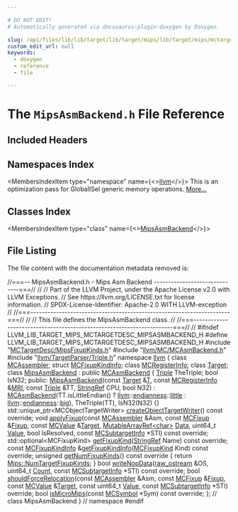 ```yaml
---

# DO NOT EDIT!
# Automatically generated via docusaurus-plugin-doxygen by Doxygen.

slug: /api/files/lib/lib/target/lib/target/mips/lib/target/mips/mctargetdesc/mipsasmbackend-h
custom_edit_url: null
keywords:
  - doxygen
  - reference
  - file

---
```





# The `MipsAsmBackend.h` File Reference

<DoxygenPage pluginConfig={pluginConfig}>



## Included Headers

<IncludesList>
<IncludesListItem
  filePath="MCTargetDesc/MipsFixupKinds.h"
  permalink="/docs/api/files/lib/lib/target/lib/target/mips/lib/target/mips/mctargetdesc/mipsfixupkinds-h"
  isLocal="true" />
<IncludesListItem
  filePath="llvm/MC/MCAsmBackend.h"
  permalink="/docs/api/files/include/include/llvm/include/llvm/mc/mcasmbackend-h"
  isLocal="true" />
<IncludesListItem
  filePath="llvm/TargetParser/Triple.h"
  permalink="/docs/api/files/include/include/llvm/include/llvm/targetparser/triple-h"
  isLocal="true" />
</IncludesList>

## Namespaces Index

<MembersIndex>

<MembersIndexItem
  type="namespace"
  name={<><a href="/docs/api/namespaces/llvm">llvm</a></>}>
This is an optimization pass for GlobalISel generic memory operations. <a href="/docs/api/namespaces/llvm/#details">More...</a>
</MembersIndexItem>

</MembersIndex>

## Classes Index

<MembersIndex>

<MembersIndexItem
  type="class"
  name={<><a href="/docs/api/classes/llvm/mipsasmbackend">MipsAsmBackend</a></>}>
</MembersIndexItem>

</MembersIndex>


## File Listing

The file content with the documentation metadata removed is:

<ProgramListing>

<Link id="l00001" /><CodeLine lineNumber="1"><span class="doxyHighlightComment">//===-- MipsAsmBackend.h - Mips Asm Backend  ------------------------------===//</span></CodeLine>
<Link id="l00002" /><CodeLine lineNumber="2"><span class="doxyHighlightComment">//</span></CodeLine>
<Link id="l00003" /><CodeLine lineNumber="3"><span class="doxyHighlightComment">// Part of the LLVM Project, under the Apache License v2.0 with LLVM Exceptions.</span></CodeLine>
<Link id="l00004" /><CodeLine lineNumber="4"><span class="doxyHighlightComment">// See https://llvm.org/LICENSE.txt for license information.</span></CodeLine>
<Link id="l00005" /><CodeLine lineNumber="5"><span class="doxyHighlightComment">// SPDX-License-Identifier: Apache-2.0 WITH LLVM-exception</span></CodeLine>
<Link id="l00006" /><CodeLine lineNumber="6"><span class="doxyHighlightComment">//</span></CodeLine>
<Link id="l00007" /><CodeLine lineNumber="7"><span class="doxyHighlightComment">//===----------------------------------------------------------------------===//</span></CodeLine>
<Link id="l00008" /><CodeLine lineNumber="8"><span class="doxyHighlightComment">//</span></CodeLine>
<Link id="l00009" /><CodeLine lineNumber="9"><span class="doxyHighlightComment">// This file defines the MipsAsmBackend class.</span></CodeLine>
<Link id="l00010" /><CodeLine lineNumber="10"><span class="doxyHighlightComment">//</span></CodeLine>
<Link id="l00011" /><CodeLine lineNumber="11"><span class="doxyHighlightComment">//===----------------------------------------------------------------------===//</span></CodeLine>
<Link id="l00012" /><CodeLine lineNumber="12"><span class="doxyHighlightComment">//</span></CodeLine>
<Link id="l00013" /><CodeLine lineNumber="13"></CodeLine>
<Link id="l00014" /><CodeLine lineNumber="14"><span class="doxyHighlightPreprocessor">#ifndef LLVM&#95;LIB&#95;TARGET&#95;MIPS&#95;MCTARGETDESC&#95;MIPSASMBACKEND&#95;H</span></CodeLine>
<Link id="l00015" /><CodeLine lineNumber="15"><span class="doxyHighlightPreprocessor">#define LLVM&#95;LIB&#95;TARGET&#95;MIPS&#95;MCTARGETDESC&#95;MIPSASMBACKEND&#95;H</span></CodeLine>
<Link id="l00016" /><CodeLine lineNumber="16"></CodeLine>
<Link id="l00017" /><CodeLine lineNumber="17"><span class="doxyHighlightPreprocessor">#include &quot;<a href="/docs/api/files/lib/lib/target/lib/target/mips/lib/target/mips/mctargetdesc/mipsfixupkinds-h">MCTargetDesc/MipsFixupKinds.h</a>&quot;</span></CodeLine>
<Link id="l00018" /><CodeLine lineNumber="18"><span class="doxyHighlightPreprocessor">#include &quot;<a href="/docs/api/files/include/include/llvm/include/llvm/mc/mcasmbackend-h">llvm/MC/MCAsmBackend.h</a>&quot;</span></CodeLine>
<Link id="l00019" /><CodeLine lineNumber="19"><span class="doxyHighlightPreprocessor">#include &quot;<a href="/docs/api/files/include/include/llvm/include/llvm/targetparser/triple-h">llvm/TargetParser/Triple.h</a>&quot;</span></CodeLine>
<Link id="l00020" /><CodeLine lineNumber="20"></CodeLine>
<Link id="l00021" /><CodeLine lineNumber="21"><span class="doxyHighlightKeyword">namespace </span><span class="doxyHighlight"><a href="/docs/api/namespaces/llvm">llvm</a> &#123;</span></CodeLine>
<Link id="l00022" /><CodeLine lineNumber="22"></CodeLine>
<Link id="l00023" /><CodeLine lineNumber="23"><span class="doxyHighlightKeyword">class </span><span class="doxyHighlight"><a href="/docs/api/classes/llvm/mcassembler">MCAssembler</a>;</span></CodeLine>
<Link id="l00024" /><CodeLine lineNumber="24"><span class="doxyHighlightKeyword">struct </span><span class="doxyHighlight"><a href="/docs/api/structs/llvm/mcfixupkindinfo">MCFixupKindInfo</a>;</span></CodeLine>
<Link id="l00025" /><CodeLine lineNumber="25"><span class="doxyHighlightKeyword">class </span><span class="doxyHighlight"><a href="/docs/api/classes/llvm/mcregisterinfo">MCRegisterInfo</a>;</span></CodeLine>
<Link id="l00026" /><CodeLine lineNumber="26"><span class="doxyHighlightKeyword">class </span><span class="doxyHighlight"><a href="/docs/api/classes/llvm/target">Target</a>;</span></CodeLine>
<Link id="l00027" /><CodeLine lineNumber="27"></CodeLine>
<Link id="l00028" /><CodeLine lineNumber="28" lineLink="/docs/api/classes/llvm/mipsasmbackend"><span class="doxyHighlightKeyword">class </span><span class="doxyHighlight"><a href="/docs/api/classes/llvm/mipsasmbackend/#af59409ae1b28d0e3412726c09a781762">MipsAsmBackend</a> : </span><span class="doxyHighlightKeyword">public</span><span class="doxyHighlight"> <a href="/docs/api/classes/llvm/mcasmbackend/#a3dd30d6980185ef34e42333191453867">MCAsmBackend</a> &#123;</span></CodeLine>
<Link id="l00029" /><CodeLine lineNumber="29"><span class="doxyHighlight">  <a href="/docs/api/classes/llvm/triple">Triple</a> TheTriple;</span></CodeLine>
<Link id="l00030" /><CodeLine lineNumber="30"><span class="doxyHighlight">  </span><span class="doxyHighlightKeywordType">bool</span><span class="doxyHighlight"> IsN32;</span></CodeLine>
<Link id="l00031" /><CodeLine lineNumber="31"></CodeLine>
<Link id="l00032" /><CodeLine lineNumber="32"><span class="doxyHighlightKeyword">public</span><span class="doxyHighlight">:</span></CodeLine>
<Link id="l00033" /><CodeLine lineNumber="33" lineLink="/docs/api/classes/llvm/mipsasmbackend/#af59409ae1b28d0e3412726c09a781762"><span class="doxyHighlight">  <a href="/docs/api/classes/llvm/mipsasmbackend/#af59409ae1b28d0e3412726c09a781762">MipsAsmBackend</a>(</span><span class="doxyHighlightKeyword">const</span><span class="doxyHighlight"> <a href="/docs/api/classes/llvm/target">Target</a> &amp;<a href="/docs/api/files/lib/lib/target/lib/target/mips/mips16isellowering-cpp/#a0acb682b8260ab1c60b918599864e2e5">T</a>, </span><span class="doxyHighlightKeyword">const</span><span class="doxyHighlight"> <a href="/docs/api/classes/llvm/mcregisterinfo">MCRegisterInfo</a> &amp;<a href="/docs/api/files/lib/lib/target/lib/target/aarch64/aarch64advsimdscalarpass-cpp/#aacd2ab195054a3e6a74bfbb9d5d571c8">MRI</a>, </span><span class="doxyHighlightKeyword">const</span><span class="doxyHighlight"> <a href="/docs/api/classes/llvm/triple">Triple</a> &amp;TT,</span></CodeLine>
<Link id="l00034" /><CodeLine lineNumber="34"><span class="doxyHighlight">                 <a href="/docs/api/classes/llvm/stringref">StringRef</a> CPU, </span><span class="doxyHighlightKeywordType">bool</span><span class="doxyHighlight"> N32)</span></CodeLine>
<Link id="l00035" /><CodeLine lineNumber="35"><span class="doxyHighlight">      : <a href="/docs/api/classes/llvm/mcasmbackend/#a3dd30d6980185ef34e42333191453867">MCAsmBackend</a>(TT.isLittleEndian() ? <a href="/docs/api/namespaces/llvm">llvm</a>::<a href="/docs/api/namespaces/llvm/#ae1e26e57357947b25e392fd18ab000db">endianness</a>::<a href="/docs/api/namespaces/llvm/#ae1e26e57357947b25e392fd18ab000dbaaae6635e044ac56046b2893a529b5114">little</a></span></CodeLine>
<Link id="l00036" /><CodeLine lineNumber="36"><span class="doxyHighlight">                                         : <a href="/docs/api/namespaces/llvm">llvm</a>::<a href="/docs/api/namespaces/llvm/#ae1e26e57357947b25e392fd18ab000db">endianness</a>::<a href="/docs/api/namespaces/llvm/#ae1e26e57357947b25e392fd18ab000dbad861877da56b8b4ceb35c8cbfdf65bb4">big</a>),</span></CodeLine>
<Link id="l00037" /><CodeLine lineNumber="37"><span class="doxyHighlight">        TheTriple(TT), IsN32(N32) &#123;&#125;</span></CodeLine>
<Link id="l00038" /><CodeLine lineNumber="38"></CodeLine>
<Link id="l00039" /><CodeLine lineNumber="39"><span class="doxyHighlight">  std::unique&#95;ptr&lt;MCObjectTargetWriter&gt;</span></CodeLine>
<Link id="l00040" /><CodeLine lineNumber="40"><span class="doxyHighlight">  <a href="/docs/api/classes/llvm/mipsasmbackend/#ae87e8bd2ed5a73bacfcead9d8f9e9938">createObjectTargetWriter</a>() </span><span class="doxyHighlightKeyword">const override</span><span class="doxyHighlight">;</span></CodeLine>
<Link id="l00041" /><CodeLine lineNumber="41"></CodeLine>
<Link id="l00042" /><CodeLine lineNumber="42"><span class="doxyHighlight">  </span><span class="doxyHighlightKeywordType">void</span><span class="doxyHighlight"> <a href="/docs/api/classes/llvm/mipsasmbackend/#aa68834049f70b768351aa29223d33a44">applyFixup</a>(</span><span class="doxyHighlightKeyword">const</span><span class="doxyHighlight"> <a href="/docs/api/classes/llvm/mcassembler">MCAssembler</a> &amp;Asm, </span><span class="doxyHighlightKeyword">const</span><span class="doxyHighlight"> <a href="/docs/api/classes/llvm/mcfixup">MCFixup</a> &amp;<a href="/docs/api/files/lib/lib/target/lib/target/powerpc/ppctlsdynamiccall-cpp/#a4a235aedca5bbfc39934045b6cbf9c70">Fixup</a>,</span></CodeLine>
<Link id="l00043" /><CodeLine lineNumber="43"><span class="doxyHighlight">                  </span><span class="doxyHighlightKeyword">const</span><span class="doxyHighlight"> <a href="/docs/api/classes/llvm/mcvalue">MCValue</a> &amp;<a href="/docs/api/classes/llvm/target">Target</a>, <a href="/docs/api/classes/llvm/mutablearrayref">MutableArrayRef&lt;char&gt;</a> <a href="/docs/api/namespaces/llvm/#aa20539e89704d20b98b97e9c3feac934">Data</a>,</span></CodeLine>
<Link id="l00044" /><CodeLine lineNumber="44"><span class="doxyHighlight">                  uint64&#95;t <a href="/docs/api/classes/llvm/value">Value</a>, </span><span class="doxyHighlightKeywordType">bool</span><span class="doxyHighlight"> IsResolved,</span></CodeLine>
<Link id="l00045" /><CodeLine lineNumber="45"><span class="doxyHighlight">                  </span><span class="doxyHighlightKeyword">const</span><span class="doxyHighlight"> <a href="/docs/api/classes/llvm/mcsubtargetinfo">MCSubtargetInfo</a> &#42;STI) </span><span class="doxyHighlightKeyword">const override</span><span class="doxyHighlight">;</span></CodeLine>
<Link id="l00046" /><CodeLine lineNumber="46"></CodeLine>
<Link id="l00047" /><CodeLine lineNumber="47"><span class="doxyHighlight">  std::optional&lt;MCFixupKind&gt; <a href="/docs/api/classes/llvm/mipsasmbackend/#aae0c25f61de4486fee1e2cc6c09a4e1a">getFixupKind</a>(<a href="/docs/api/classes/llvm/stringref">StringRef</a> Name) </span><span class="doxyHighlightKeyword">const override</span><span class="doxyHighlight">;</span></CodeLine>
<Link id="l00048" /><CodeLine lineNumber="48"><span class="doxyHighlight">  </span><span class="doxyHighlightKeyword">const</span><span class="doxyHighlight"> <a href="/docs/api/structs/llvm/mcfixupkindinfo">MCFixupKindInfo</a> &amp;<a href="/docs/api/classes/llvm/mipsasmbackend/#ac2382d2ff9fb9c8a86a9157c82c9562f">getFixupKindInfo</a>(<a href="/docs/api/namespaces/llvm/#a84cef097f15848752272d38769011f58">MCFixupKind</a> Kind) </span><span class="doxyHighlightKeyword">const override</span><span class="doxyHighlight">;</span></CodeLine>
<Link id="l00049" /><CodeLine lineNumber="49"></CodeLine>
<Link id="l00050" /><CodeLine lineNumber="50" lineLink="/docs/api/classes/llvm/mipsasmbackend/#a5bc32a7b51baf6b409dfb6aa37af65a0"><span class="doxyHighlight">  </span><span class="doxyHighlightKeywordType">unsigned</span><span class="doxyHighlight"> <a href="/docs/api/classes/llvm/mipsasmbackend/#a5bc32a7b51baf6b409dfb6aa37af65a0">getNumFixupKinds</a>()</span><span class="doxyHighlightKeyword"> const override </span><span class="doxyHighlight">&#123;</span></CodeLine>
<Link id="l00051" /><CodeLine lineNumber="51"><span class="doxyHighlight">    </span><span class="doxyHighlightKeywordFlow">return</span><span class="doxyHighlight"> <a href="/docs/api/namespaces/llvm/mips/#a38ecef98b92ae1203d8bdf85c5ecabb5af8af0a48db5c06aebad80777d737d56f">Mips::NumTargetFixupKinds</a>;</span></CodeLine>
<Link id="l00052" /><CodeLine lineNumber="52"><span class="doxyHighlight">  &#125;</span></CodeLine>
<Link id="l00053" /><CodeLine lineNumber="53"></CodeLine>
<Link id="l00054" /><CodeLine lineNumber="54"><span class="doxyHighlight">  </span><span class="doxyHighlightKeywordType">bool</span><span class="doxyHighlight"> <a href="/docs/api/classes/llvm/mipsasmbackend/#a88b2f08af754834c45de4e5017a11a19">writeNopData</a>(<a href="/docs/api/classes/llvm/raw-ostream">raw&#95;ostream</a> &amp;OS, uint64&#95;t <a href="/docs/api/namespaces/llvm/#a845e08be4b0320d66901a66b0c0e9509">Count</a>,</span></CodeLine>
<Link id="l00055" /><CodeLine lineNumber="55"><span class="doxyHighlight">                    </span><span class="doxyHighlightKeyword">const</span><span class="doxyHighlight"> <a href="/docs/api/classes/llvm/mcsubtargetinfo">MCSubtargetInfo</a> &#42;STI) </span><span class="doxyHighlightKeyword">const override</span><span class="doxyHighlight">;</span></CodeLine>
<Link id="l00056" /><CodeLine lineNumber="56"></CodeLine>
<Link id="l00057" /><CodeLine lineNumber="57"><span class="doxyHighlight">  </span><span class="doxyHighlightKeywordType">bool</span><span class="doxyHighlight"> <a href="/docs/api/classes/llvm/mipsasmbackend/#a60e28438af4a885993c78ad8b77a4f40">shouldForceRelocation</a>(</span><span class="doxyHighlightKeyword">const</span><span class="doxyHighlight"> <a href="/docs/api/classes/llvm/mcassembler">MCAssembler</a> &amp;Asm, </span><span class="doxyHighlightKeyword">const</span><span class="doxyHighlight"> <a href="/docs/api/classes/llvm/mcfixup">MCFixup</a> &amp;<a href="/docs/api/files/lib/lib/target/lib/target/powerpc/ppctlsdynamiccall-cpp/#a4a235aedca5bbfc39934045b6cbf9c70">Fixup</a>,</span></CodeLine>
<Link id="l00058" /><CodeLine lineNumber="58"><span class="doxyHighlight">                             </span><span class="doxyHighlightKeyword">const</span><span class="doxyHighlight"> <a href="/docs/api/classes/llvm/mcvalue">MCValue</a> &amp;<a href="/docs/api/classes/llvm/target">Target</a>, </span><span class="doxyHighlightKeyword">const</span><span class="doxyHighlight"> uint64&#95;t <a href="/docs/api/classes/llvm/value">Value</a>,</span></CodeLine>
<Link id="l00059" /><CodeLine lineNumber="59"><span class="doxyHighlight">                             </span><span class="doxyHighlightKeyword">const</span><span class="doxyHighlight"> <a href="/docs/api/classes/llvm/mcsubtargetinfo">MCSubtargetInfo</a> &#42;STI) </span><span class="doxyHighlightKeyword">override</span><span class="doxyHighlight">;</span></CodeLine>
<Link id="l00060" /><CodeLine lineNumber="60"></CodeLine>
<Link id="l00061" /><CodeLine lineNumber="61"><span class="doxyHighlight">  </span><span class="doxyHighlightKeywordType">bool</span><span class="doxyHighlight"> <a href="/docs/api/classes/llvm/mipsasmbackend/#ae949976eadf2a8e0861c129b0ca395fd">isMicroMips</a>(</span><span class="doxyHighlightKeyword">const</span><span class="doxyHighlight"> <a href="/docs/api/classes/llvm/mcsymbol">MCSymbol</a> &#42;Sym) </span><span class="doxyHighlightKeyword">const override</span><span class="doxyHighlight">;</span></CodeLine>
<Link id="l00062" /><CodeLine lineNumber="62"><span class="doxyHighlight">&#125;; </span><span class="doxyHighlightComment">// class MipsAsmBackend</span></CodeLine>
<Link id="l00063" /><CodeLine lineNumber="63"></CodeLine>
<Link id="l00064" /><CodeLine lineNumber="64"><span class="doxyHighlight">&#125; </span><span class="doxyHighlightComment">// namespace</span></CodeLine>
<Link id="l00065" /><CodeLine lineNumber="65"></CodeLine>
<Link id="l00066" /><CodeLine lineNumber="66"><span class="doxyHighlightPreprocessor">#endif</span></CodeLine>

</ProgramListing>


</DoxygenPage>
